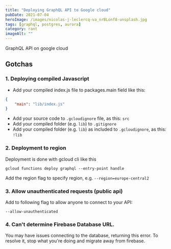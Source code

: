 ```yaml
---
title: "Deploying GraphQL API to Google cloud"
pubDate: 2021-07-04
heroImage: /images/nicolas-j-leclercq-va_nrBLonf8-unsplash.jpg
tags: [graphql, postgres, aurora]
category: rant
imageAlt: ""
---
```


GraphQL API on google cloud

## Gotchas

### 1. Deploying compiled Javascript

- Add your compiled index.js file to packages.main field like this:

```json
{
	"main": "lib/index.js"
}
```

- Add your source code to `.gcloudignore` file, as this: `src`
- Add your compiled folder (e.g. `lib`) to `.gitignore`
- Add your compiled folder (e.g. `lib`) as included to `.gcloudignore`, as this: `!lib`

### 2. Deployment to region

Deployment is done with gcloud cli like this

```
gcloud functions deploy graphql --entry-point handle
```

Add the region flag to specify region, e.g. `--region=europe-central2`

### 3. Allow unauthenticated requests (public api)

Add to following flag to allow anyone to connect to your API:

```
--allow-unauthenticated
```

### 4. Can't determine Firebase Database URL.

You may have issues connecting to the database, returning this error.
To resolve it, stop what you're doing and migrate away from firebase.
